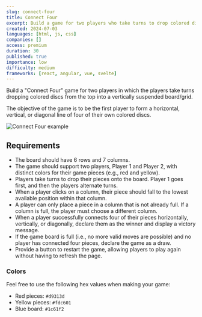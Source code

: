 ```yaml
---
slug: connect-four
title: Connect Four
excerpt: Build a game for two players who take turns to drop colored discs from the top into a vertically suspended board/grid
created: 2024-07-03
languages: [html, js, css]
companies: []
access: premium
duration: 30
published: true
importance: low
difficulty: medium
frameworks: [react, angular, vue, svelte]
---
```


Build a "Connect Four" game for two players in which the players take turns dropping colored discs from the top into a vertically suspended board/grid.

The objective of the game is to be the first player to form a horizontal, vertical, or diagonal line of four of their own colored discs.

![Connect Four example](/img/questions/connect-four/connect-four-example.png)

## Requirements

- The board should have 6 rows and 7 columns.
- The game should support two players, Player 1 and Player 2, with distinct colors for their game pieces (e.g., red and yellow).
- Players take turns to drop their pieces onto the board. Player 1 goes first, and then the players alternate turns.
- When a player clicks on a column, their piece should fall to the lowest available position within that column.
- A player can only place a piece in a column that is not already full. If a column is full, the player must choose a different column.
- When a player successfully connects four of their pieces horizontally, vertically, or diagonally, declare them as the winner and display a victory message.
- If the game board is full (i.e., no more valid moves are possible) and no player has connected four pieces, declare the game as a draw.
- Provide a button to restart the game, allowing players to play again without having to refresh the page.

### Colors

Feel free to use the following hex values when making your game:

- Red pieces: `#d9313d`
- Yellow pieces: `#fdc601`
- Blue board: `#1c61f2`
